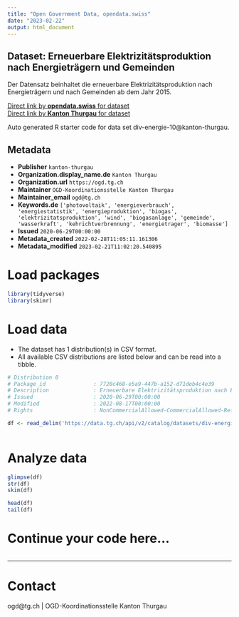 ```yaml
---
title: "Open Government Data, opendata.swiss"
date: "2023-02-22"
output: html_document
---
```


## Dataset: Erneuerbare Elektrizitätsproduktion nach Energieträgern und Gemeinden

Der Datensatz beinhaltet die erneuerbare Elektrizitätsproduktion nach Energieträgern und nach Gemeinden ab dem Jahr 2015.

[Direct link by **opendata.swiss** for dataset](https://opendata.swiss/de/dataset/erneuerbare-elektrizitatsproduktion-nach-energietragern-und-gemeinden)<br>
[Direct link by **Kanton Thurgau** for dataset](https://data.tg.ch/explore/dataset/div-energie-10/)

Auto generated R starter code for data set div-energie-10@kanton-thurgau.

## Metadata

- **Publisher** `kanton-thurgau`
- **Organization.display_name.de** `Kanton Thurgau`
- **Organization.url** `https://ogd.tg.ch`
- **Maintainer** `OGD-Koordinationsstelle Kanton Thurgau`
- **Maintainer_email** `ogd@tg.ch`
- **Keywords.de** `['photovoltaik', 'energieverbrauch', 'energiestatistik', 'energieproduktion', 'biogas', 'elektrizitatsproduktion', 'wind', 'biogasanlage', 'gemeinde', 'wasserkraft', 'kehrichtverbrennung', 'energietrager', 'biomasse']`
- **Issued** `2020-06-29T00:00:00`
- **Metadata_created** `2022-02-28T11:05:11.161306`
- **Metadata_modified** `2023-02-21T11:02:20.540895`


# Load packages

```r

library(tidyverse)
library(skimr)

```

# Load data

-   The dataset has 1 distribution(s) in CSV format.
-   All available CSV distributions are listed below and can be read into a tibble.

```r

# Distribution 0
# Package_id               : 7720c468-e5a9-447b-a152-d71deb4c4e39
# Description              : Erneuerbare Elektrizitätsproduktion nach Energieträgern und Gemeinden (csv)
# Issued                   : 2020-06-29T00:00:00
# Modified                 : 2022-08-17T00:00:00
# Rights                   : NonCommercialAllowed-CommercialAllowed-ReferenceRequired

df <- read_delim('https://data.tg.ch/api/v2/catalog/datasets/div-energie-10/exports/csv')



```

# Analyze data

```r

glimpse(df)
str(df)
skim(df)

head(df)
tail(df)

```

# Continue your code here...

```r

```

------------------------------------------------------------------------

# Contact

ogd@tg.ch | OGD-Koordinationsstelle Kanton Thurgau
